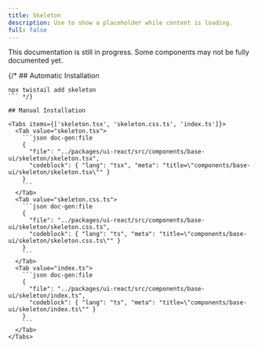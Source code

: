 ```yaml
---
title: Skeleton
description: Use to show a placeholder while content is loading.
full: false
---
```


<Callout type='warn'>
  This documentation is still in progress. Some components may not be fully documented yet.
</Callout>

{/* ## Automatic Installation

```package-install
npx twistail add skeleton
``` */}

## Manual Installation

<Tabs items={['skeleton.tsx', 'skeleton.css.ts', 'index.ts']}>
  <Tab value="skeleton.tsx">
    ```json doc-gen:file
    {
      "file": "../packages/ui-react/src/components/base-ui/skeleton/skeleton.tsx",
      "codeblock": { "lang": "tsx", "meta": "title=\"components/base-ui/skeleton/skeleton.tsx\"" }
    }
    ```
  </Tab>
  <Tab value="skeleton.css.ts">
    ```json doc-gen:file
    {
      "file": "../packages/ui-react/src/components/base-ui/skeleton/skeleton.css.ts",
      "codeblock": { "lang": "ts", "meta": "title=\"components/base-ui/skeleton/skeleton.css.ts\"" }
    }
    ```
  </Tab>
  <Tab value="index.ts">
    ```json doc-gen:file
    {
      "file": "../packages/ui-react/src/components/base-ui/skeleton/index.ts",
      "codeblock": { "lang": "ts", "meta": "title=\"components/base-ui/skeleton/index.ts\"" }
    }
    ```
  </Tab>
</Tabs>
